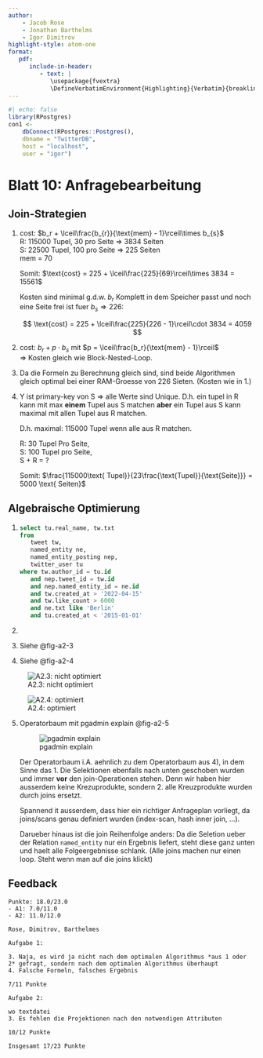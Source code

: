 ```yaml
---
author:
    - Jacob Rose
    - Jonathan Barthelms
    - Igor Dimitrov
highlight-style: atom-one
format:
   pdf:
      include-in-header: 
         - text: |
            \usepackage{fvextra} 
            \DefineVerbatimEnvironment{Highlighting}{Verbatim}{breaklines,commandchars=\\\{\}}
---
```


```r
#| echo: false
library(RPostgres)
con1 <- 
    dbConnect(RPostgres::Postgres(),
    dbname = "TwitterDB",
    host = "localhost",
    user = "igor")
```

# Blatt 10: Anfragebearbeitung

## Join-Strategien

1. cost: $b_r + \lceil\frac{b_{r}}{\text{mem} - 1}\rceil\times b_{s}$  
   R: 115000 Tupel, 30 pro Seite $\Rightarrow$ 3834 Seiten  
   S: 22500 Tupel, 100 pro Seite $\Rightarrow$ 225 Seiten  
   mem = 70  

   Somit: $\text{cost} = 225 + \lceil\frac{225}{69}\rceil\times 3834 = 15561$

   Kosten sind minimal g.d.w. $b_r$ Komplett in dem Speicher passt und noch eine
   Seite frei ist fuer $b_s \Rightarrow 226$:

   $$
   \text{cost} = 225 + \lceil\frac{225}{226 - 1}\rceil\cdot 3834 = 4059
   $$

2. cost: $b_r + p \cdot b_s$ mit $p = \lceil\frac{b_r}{\text{mem} - 1}\rceil$  
   $\Rightarrow$ Kosten gleich wie Block-Nested-Loop.

3. Da die Formeln zu Berechnung gleich sind, sind beide Algorithmen gleich optimal
   bei einer RAM-Groesse von 226 Sieten. (Kosten wie in 1.)

4. Y ist primary-key von S $\Rightarrow$ alle Werte sind Unique.
   D.h. ein tupel in R kann mit max **einem** Tupel aus S matchen **aber**
   ein Tupel aus S kann maximal mit allen Tupel aus R matchen. 

   D.h. maximal: 115000 Tupel wenn alle aus R matchen. 

   R: 30 Tupel Pro Seite,  
   S: 100 Tupel pro Seite,  
   S + R = ?

   \begin{align*}
   &r \in R, s \in S, p := \text{Seite}\\
   &30r = p \iff r = \frac{1}{30}p \\
   &100s = p \iff s = \frac{1}{100} \\
   &x(s + r) = p \\
   \Rightarrow  &x(\frac{1}{30}p + \frac{1}{100}p)  = p \\
   \iff &x\frac{13p}{300} = p \\
   \iff  &x \approx 23,07 \approx 23 \text{Tupel} \tag{Annahme: nicht-Spannsaetze}
   \end{align*}

   Somit: $\frac{115000\text{ Tupel}}{23\frac{\text{Tupel}}{\text{Seite}}} = 5000 \text{ Seiten}$
   
## Algebraische Optimierung

1. 
   ```sql
   select tu.real_name, tw.txt
   from 
      tweet tw, 
      named_entity ne, 
      named_entity_posting nep,
      twitter_user tu
   where tw.author_id = tu.id
      and nep.tweet_id = tw.id
      and nep.named_entity_id = ne.id
      and tw.created_at > '2022-04-15'
      and tw.like_count > 6000
      and ne.txt like 'Berlin'
      and tu.created_at < '2015-01-01'
   ```

2. 
   \begin{align*}
   & \pi_{\texttt{tu.real\_name, tw.txt}} \Biggl( \\
   & \quad\quad\sigma_{\substack{\texttt{nep.tweet\_id = tw.id } \wedge \texttt{ tw.author\_id = tu.id} \wedge \\
      \texttt{nep.named\_entity\_id = ne.id } \wedge \texttt{ tw.created\_at > '15.04.2022'} \wedge \\
      \texttt{tw.like\_count } > 6000 \wedge \texttt{ ne.txt like 'Berlin'} \\ 
      \texttt{tu.created\_at < '01.01.2015'}}} \\ 
   & \quad\quad\quad \Bigl(\beta_\texttt{tw}(\texttt{tweet}) \times \beta_{\texttt{ne}}(\texttt{named\_entity}) \\
   & \quad\quad\quad\quad\quad \times \beta_{\texttt{nep}}(\texttt{named\_entity\_posting}\times\beta_{\texttt{tu}}(\texttt{twitter\_user})
      \Bigr) \\
   &\Biggr)
   \end{align*}

3. Siehe @fig-a2-3
4. Siehe @fig-a2-4

::: {layout-ncol=2}
![A2.3: nicht optimiert](imgs/A2.3.png){#fig-a2-3}

![A2.4: optimiert](imgs/A2.4.png){#fig-a2-4}
:::
<!-- 
3. A2.3 Operatorbaum nicht optimiert @fig-a2-3

   ![A2.3](imgs/A2.3.png){#fig-a2-3}

4. A2.4 Operatorbaum optimiert @fig-a2-4

   ![A2.4](imgs/A2.4.png){#fig-a2-4} -->

5. Operatorbaum mit pgadmin explain @fig-a2-5
   
   ![pgadmin explain](imgs/explain.png){#fig-a2-5}

   Der Operatorbaum i.A. aehnlich zu dem Operatorbaum aus 4), in dem Sinne
   das 1. Die Selektionen ebenfalls nach unten geschoben wurden und immer **vor**
   den join-Operationen stehen. Denn wir haben hier ausserdem keine Krezuprodukte, 
   sondern 2. alle Kreuzprodukte wurden durch joins ersetzt.

   Spannend it ausserdem, dass hier ein richtiger Anfrageplan vorliegt, da joins/scans
   genau definiert wurden (index-scan, hash inner join, ...). 

   Darueber hinaus ist die join Reihenfolge anders: Da die Seletion ueber der Relation 
   `named_entity` nur ein Ergebnis liefert, steht diese ganz unten und haelt alle
   Folgeergebnisse schlank. (Alle joins machen nur einen loop. Steht wenn man auf die
   joins klickt)

## Feedback

```text
Punkte: 18.0/23.0
- A1: 7.0/11.0
- A2: 11.0/12.0

Rose, Dimitrov, Barthelmes

Aufgabe 1:

3. Naja, es wird ja nicht nach dem optimalen Algorithmus *aus 1 oder 2* gefragt, sondern nach dem optimalen Algorithmus überhaupt
4. Falsche Formeln, falsches Ergebnis

7/11 Punkte

Aufgabe 2:

wo textdatei
3. Es fehlen die Projektionen nach den notwendigen Attributen

10/12 Punkte

Insgesamt 17/23 Punkte
```